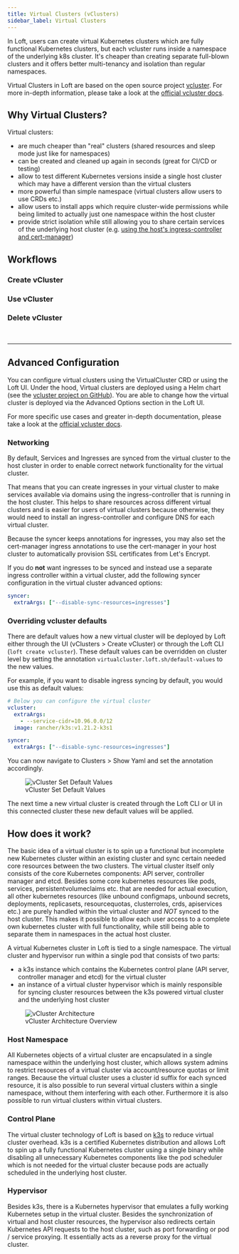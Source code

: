 ```yaml
---
title: Virtual Clusters (vClusters)
sidebar_label: Virtual Clusters
---
```




In Loft, users can create virtual Kubernetes clusters which are fully functional Kubernetes clusters, but each vcluster runs inside a namespace of the underlying k8s cluster. It's cheaper than creating separate full-blown clusters and it offers better multi-tenancy and isolation than regular namespaces.

Virtual Clusters in Loft are based on the open source project [vcluster](https://github.com/loft-sh/vcluster). For more in-depth information, please take a look at the [official vcluster docs](https://www.vcluster.com/docs/architecture/basics).

## Why Virtual Clusters?
Virtual clusters:
- are much cheaper than "real" clusters (shared resources and sleep mode just like for namespaces)
- can be created and cleaned up again in seconds (great for CI/CD or testing)
- allow to test different Kubernetes versions inside a single host cluster which may have a different version than the virtual clusters
- more powerful than simple namespace (virtual clusters allow users to use CRDs etc.)
- allow users to install apps which require cluster-wide permissions while being limited to actually just one namespace within the host cluster
- provide strict isolation while still allowing you to share certain services of the underlying host cluster (e.g. [using the host's ingress-controller and cert-manager](#networking))


## Workflows

### Create vCluster
<CreateVClusterFragment/>

### Use vCluster
<UseVClusterFragment/>

### Delete vCluster
<DeleteVClusterFragment/>

<br/>

---


## Advanced Configuration
You can configure virtual clusters using the VirtualCluster CRD or using the Loft UI. Under the hood, Virtual clusters are deployed using a Helm chart (see the [vcluster project on GitHub](https://github.com/loft-sh/vluster)). You are able to change how the virtual cluster is deployed via the Advanced Options section in the Loft UI.

For more specific use cases and greater in-depth documentation, please take a look at the [official vcluster docs](https://www.vcluster.com/docs/architecture/basics).

### Networking
By default, Services and Ingresses are synced from the virtual cluster to the host cluster in order to enable correct network functionality for the virtual cluster.

That means that you can create ingresses in your virtual cluster to make services available via domains using the ingress-controller that is running in the host cluster. This helps to share resources across different virtual clusters and is easier for users of virtual clusters because otherwise, they would need to install an ingress-controller and configure DNS for each virtual cluster.

Because the syncer keeps annotations for ingresses, you may also set the cert-manager ingress annotations to use the cert-manager in your host cluster to automatically provision SSL certificates from Let's Encrypt.

If you do **not** want ingresses to be synced and instead use a separate ingress controller within a virtual cluster, add the following syncer configuration in the virtual cluster advanced options:
```yaml
syncer:
  extraArgs: ["--disable-sync-resources=ingresses"]
```

### Overriding vcluster defaults

There are default values how a new virtual cluster will be deployed by Loft either through the UI (vClusters > Create vCluster) or through the Loft CLI (`loft create vcluster`). These default values can be overridden on cluster level by setting the annotation `virtualcluster.loft.sh/default-values` to the new values. 

For example, if you want to disable ingress syncing by default, you would use this as default values:
```yaml
# Below you can configure the virtual cluster
vcluster:
  extraArgs:
    - --service-cidr=10.96.0.0/12
  image: rancher/k3s:v1.21.2-k3s1

syncer:
  extraArgs: ["--disable-sync-resources=ingresses"]
```

You can now navigate to Clusters > Show Yaml and set the annotation accordingly.

<figure class="frame">
    <img src="/docs/media/ui/vclusters/vcluster-default-values.png" alt="vCluster Set Default Values" />
    <figcaption>vCluster Set Default Values</figcaption>
</figure>

The next time a new virtual cluster is created through the Loft CLI or UI in this connected cluster these new default values will be applied.

## How does it work?
The basic idea of a virtual cluster is to spin up a functional but incomplete new Kubernetes cluster within an existing cluster and sync certain needed core resources between the two clusters.
The virtual cluster itself only consists of the core Kubernetes components: API server, controller manager and etcd.
Besides some core kubernetes resources like pods, services, persistentvolumeclaims etc. that are needed for actual execution, all other kubernetes resources (like unbound configmaps, unbound secrets, deployments, replicasets, resourcequotas, clusterroles, crds, apiservices etc.) are purely handled within the virtual cluster and *NOT* synced to the host cluster.
This makes it possible to allow each user access to a complete own kubernetes cluster with full functionality, while still being able to separate them in namespaces in the actual host cluster.

A virtual Kubernetes cluster in Loft is tied to a single namespace. The virtual cluster and hypervisor run within a single pod that consists of two parts:
- a k3s instance which contains the Kubernetes control plane (API server, controller manager and etcd) for the virtual cluster
- an instance of a virtual cluster hypervisor which is mainly responsible for syncing cluster resources between the k3s powered virtual cluster and the underlying host cluster

<figure class="frame">
  <img src="/docs/media/ui/vclusters/vcluster-architecture.png" alt="vCluster Architecture" />
  <figcaption>vCluster Architecture Overview</figcaption>
</figure>

### Host Namespace
All Kubernetes objects of a virtual cluster are encapsulated in a single namespace within the underlying host cluster, which allows system admins to restrict resources of a virtual cluster via account/resource quotas or limit ranges.
Because the virtual cluster uses a cluster id suffix for each synced resource, it is also possible to run several virtual clusters within a single namespace, without them interfering with each other.
Furthermore it is also possible to run virtual clusters within virtual clusters.

### Control Plane
The virtual cluster technology of Loft is based on [k3s](https://k3s.io/) to reduce virtual cluster overhead. k3s is a certified Kubernetes distribution and allows Loft to spin up a fully functional Kubernetes cluster using a single binary while disabling all unnecessary Kubernetes components like the pod scheduler which is not needed for the virtual cluster because pods are actually scheduled in the underlying host cluster.

### Hypervisor
Besides k3s, there is a Kubernetes hypervisor that emulates a fully working Kubernetes setup in the virtual cluster. Besides the synchronization of virtual and host cluster resources, the hypervisor also redirects certain Kubernetes API requests to the host cluster, such as port forwarding or pod / service proxying. It essentially acts as a reverse proxy for the virtual cluster.
